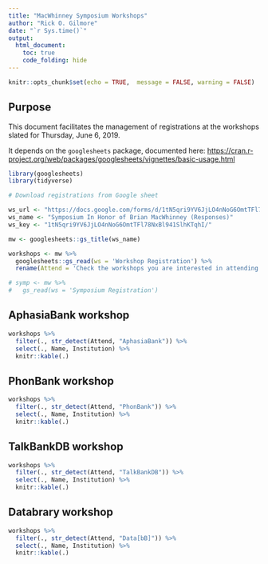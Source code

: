 ```yaml
---
title: "MacWhinney Symposium Workshops"
author: "Rick O. Gilmore"
date: "`r Sys.time()`"
output: 
  html_document:
    toc: true
    code_folding: hide
---
```


```r
knitr::opts_chunk$set(echo = TRUE,  message = FALSE, warning = FALSE)
```

## Purpose

This document facilitates the management of registrations at the workshops slated for Thursday, June 6, 2019.

It depends on the `googlesheets` package, documented here: <https://cran.r-project.org/web/packages/googlesheets/vignettes/basic-usage.html>

```r
library(googlesheets)
library(tidyverse)
```

```r
# Download registrations from Google sheet

ws_url <- "https://docs.google.com/forms/d/1tN5qri9YV6JjLO4nNoG6OmtTFl78NxBl941SlhKTqhI"
ws_name <- "Symposium In Honor of Brian MacWhinney (Responses)"
ws_key <- "1tN5qri9YV6JjLO4nNoG6OmtTFl78NxBl941SlhKTqhI/"

mw <- googlesheets::gs_title(ws_name)

workshops <- mw %>%
  googlesheets::gs_read(ws = 'Workshop Registration') %>%
  rename(Attend = 'Check the workshops you are interested in attending')

# symp <- mw %>%
#   gs_read(ws = 'Symposium Registration')
```

## AphasiaBank workshop

```r
workshops %>%
  filter(., str_detect(Attend, "AphasiaBank")) %>%
  select(., Name, Institution) %>%
  knitr::kable(.)
```


## PhonBank workshop

```r
workshops %>%
  filter(., str_detect(Attend, "PhonBank")) %>%
  select(., Name, Institution) %>%
  knitr::kable(.)
```

## TalkBankDB workshop

```r
workshops %>%
  filter(., str_detect(Attend, "TalkBankDB")) %>%
  select(., Name, Institution) %>%
  knitr::kable(.)
```

## Databrary workshop

```r
workshops %>%
  filter(., str_detect(Attend, "Data[bB]")) %>%
  select(., Name, Institution) %>%
  knitr::kable(.)
```

